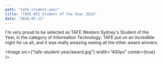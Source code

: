 ```yaml
---
path: "tafe-student-year"
title: "TAFE WSI Student of the Year 2016"
date: "2016-05-12"
---
```


I'm very proud to be selected as TAFE Western Sydney's Student of the Year, in the category of Information Technology. TAFE put on an incredible night for us all, and it was really amazing seeing all the other award winners.


<Image src={"tafe-student-year/award.jpg"} width="400px" center={true} />